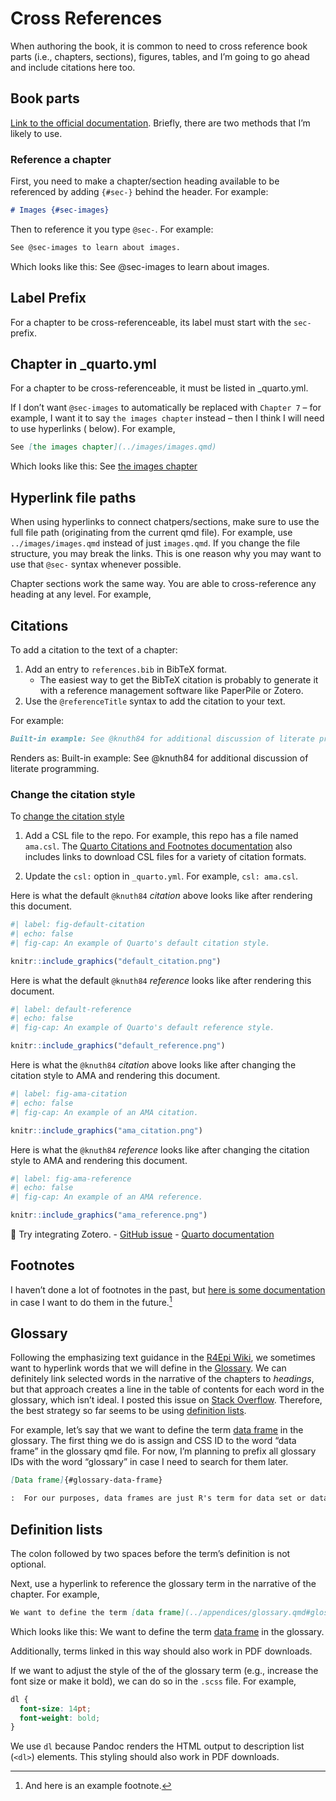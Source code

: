 # Cross References {#sec-crossrefs}

When authoring the book, it is common to need to cross reference book parts (i.e., chapters, sections), figures, tables, and I'm going to go ahead and include citations here too.

## Book parts

[Link to the official documentation](https://quarto.org/docs/books/book-crossrefs.html). Briefly, there are two methods that I'm likely to use.

### Reference a chapter

First, you need to make a chapter/section heading available to be referenced by adding `{#sec-}` behind the header.  For example:

````markdown
# Images {#sec-images}
````

Then to reference it you type `@sec-`. For example:

````markdown
See @sec-images to learn about images.
````

Which looks like this: See @sec-images to learn about images.

::: callout-important
## Label Prefix

For a chapter to be cross-referenceable, its label must start with the `sec-` prefix.
:::

::: callout-important
## Chapter in _quarto.yml

For a chapter to be cross-referenceable, it must be listed in _quarto.yml.
:::

If I don't want `@sec-images` to automatically be replaced with `Chapter 7` -- for example, I want it to say `the images chapter` instead -- then I think I will need to use hyperlinks ( below). For example,

````markdown
See [the images chapter](../images/images.qmd)
````

Which looks like this: See [the images chapter](../images/images.qmd)

::: callout-important
## Hyperlink file paths

When using hyperlinks to connect chatpers/sections, make sure to use the full file path (originating from the current qmd file). For example, use `../images/images.qmd` instead of just `images.qmd`. If you change the file structure, you may break the links. This is one reason why you may want to use that `@sec-` syntax whenever possible.
:::

Chapter sections work the same way. You are able to cross-reference any heading at any level. For example, 

## Citations

To add a citation to the text of a chapter:

1. Add an entry to `references.bib` in BibTeX format.
    - The easiest way to get the BibTeX citation is probably to generate it with a reference management software like PaperPile or Zotero.

2. Use the `@referenceTitle` syntax to add the citation to your text.

For example:

````markdown
Built-in example: See @knuth84 for additional discussion of literate programming.
````

Renders as: Built-in example: See @knuth84 for additional discussion of literate programming.

### Change the citation style

To [change the citation style](https://quarto.org/docs/authoring/footnotes-and-citations.html)

1. Add a CSL file to the repo. For example, this repo has a file named `ama.csl`. The [Quarto Citations and Footnotes documentation](https://quarto.org/docs/authoring/footnotes-and-citations.html) also includes links to download CSL files for a variety of citation formats.

2. Update the `csl:` option in `_quarto.yml`. For example, `csl: ama.csl`.

Here is what the default `@knuth84` _citation_ above looks like after rendering this document.

```r
#| label: fig-default-citation
#| echo: false
#| fig-cap: An example of Quarto's default citation style.

knitr::include_graphics("default_citation.png")
```

Here is what the default `@knuth84` _reference_ looks like after rendering this document.

```r
#| label: default-reference
#| echo: false
#| fig-cap: An example of Quarto's default reference style.

knitr::include_graphics("default_reference.png")
```

Here is what the `@knuth84` _citation_ above looks like after changing the citation style to AMA and rendering this document.

```r
#| label: fig-ama-citation
#| echo: false
#| fig-cap: An example of an AMA citation.

knitr::include_graphics("ama_citation.png")
```

Here is what the `@knuth84` _reference_ looks like after changing the citation style to AMA and rendering this document.

```r
#| label: fig-ama-reference
#| echo: false
#| fig-cap: An example of an AMA reference.

knitr::include_graphics("ama_reference.png")
```

🔴 Try integrating Zotero.
- [GitHub issue](https://github.com/orgs/brad-cannell/projects/3/views/4?pane=issue&itemId=75494998)
- [Quarto documentation](https://quarto.org/docs/visual-editor/options.html#citation-options)

## Footnotes

I haven't done a lot of footnotes in the past, but [here is some documentation](https://quarto.org/docs/authoring/footnotes-and-citations.html#footnotes) in case I want to do them in the future.^[And here is an example footnote.]

## Glossary

Following the emphasizing text guidance in the [R4Epi Wiki](https://github.com/brad-cannell/r4epi/wiki/Emphasizing-Text), we sometimes want to hyperlink words that we will define in the [Glossary](../appendices/glossary.qmd). We can definitely link selected words in the narrative of the chapters to _headings_, but that approach creates a line in the table of contents for each word in the glossary, which isn't ideal. I posted this issue on [Stack Overflow](https://stackoverflow.com/questions/76691907/quarto-link-a-word-in-one-qmd-document-to-a-word-in-a-different-qmd-document/76719362#76719362). Therefore, the best strategy so far seems to be using [definition lists](https://pandoc.org/MANUAL.html#definition-lists). 

For example, let's say that we want to define the term [data frame](../appendices/glossary.qmd) in the glossary. The first thing we do is assign and CSS ID to the word "data frame" in the glossary qmd file. For now, I'm planning to prefix all glossary IDs with the word "glossary" in case I need to search for them later. 

````markdown
[Data frame]{#glossary-data-frame} 

:  For our purposes, data frames are just R's term for data set or data table. Data frames are made up of columns (variables) and rows (observations). In R, all columns of a data frame must have the same length.
````

::: callout-important
## Definition lists

The colon followed by two spaces before the term's definition is not optional. 
:::

Next, use a hyperlink to reference the glossary term in the narrative of the chapter. For example, 

````markdown
We want to define the term [data frame](../appendices/glossary.qmd#glossary-data-frame) in the glossary.
````

Which looks like this: We want to define the term [data frame](../appendices/glossary.qmd#glossary-data-frame) in the glossary.

Additionally, terms linked in this way should also work in PDF downloads.

If we want to adjust the style of the of the glossary term (e.g., increase the font size or make it bold), we can do so in the `.scss` file. For example,

````css
dl {
  font-size: 14pt;
  font-weight: bold;
}
````

We use `dl` because  Pandoc renders the HTML output to description list (`<dl>`) elements. This styling should also work in PDF downloads.
